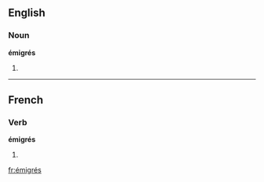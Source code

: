 {{see|émigres}}
==English==

===Noun===
'''émigrés'''

# {{plural of|[[émigré]]}}

----

==French==

===Verb===
'''émigrés''' {{m|p}}

# {{plural past participle of|[[émigrer#French|émigrer]]|lang=French}}

[[fr:émigrés]]